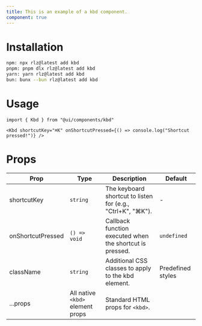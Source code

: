 ```yaml
---
title: This is an example of a kbd component.
component: true
---
```


<ComponentPreview name="kbd" />

# Installation
```bash
npm: npx rlz@latest add kbd
pnpm: pnpm dlx rlz@latest add kbd
yarn: yarn rlz@latest add kbd
bun: bunx --bun rlz@latest add kbd
```

# Usage
```tsx
import { Kbd } from "@ui/components/kbd"
```

```tsx
<Kbd shortcutKey="⌘K" onShortcutPressed={() => console.log("Shortcut pressed!")} />
```

# Props
<Separator orientation="horizontal" />
<ComponentProps name="kbd" />

<MarkdownFallback>

| Prop | Type | Description | Default |
|------|------|-------------|---------|
| shortcutKey | `string` | The keyboard shortcut to listen for (e.g., "Ctrl+K", "⌘K"). | - |
| onShortcutPressed | `() => void` | Callback function executed when the shortcut is pressed. | `undefined` |
| className | `string` | Additional CSS classes to apply to the kbd element. | Predefined styles |
| ...props | All native `<kbd>` element props | Standard HTML props for `<kbd>`. |  |

</MarkdownFallback>
